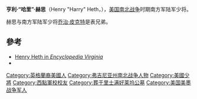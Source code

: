 {{Infobox military person
|name=亨利·赫思<br/>Henry Heth
|born= {{birth date|1825|12|16}}
|died= {{death date and age|1899|9|27|1825|12|16}}
|placeofbirth= [[弗吉尼亚|弗吉尼亚]][[切斯特菲尔德县_(弗吉尼亚州)|切斯特菲尔德县]]
|placeofdeath= [[华盛顿特区|华盛顿特区]]
|placeofburial= 
|placeofburial_label= 
|image= [[File:Henry_Heth.jpg|200px]]
|caption= 
|nickname=
|allegiance= 美国
|branch= 美国陆军
|serviceyears= 1847年-1865年
|rank= 陆军少将
|unit=
|commands= 
|battles= [[美国南北战争|美国南北战争]]
*[[钱瑟勒斯维尔战役|钱瑟勒斯维尔战役]]
*[[葛底斯堡战役|葛底斯堡战役]]
*[[彼得斯堡围攻战|彼得斯堡围攻战]]
|awards=
|relations=
|laterwork= 
}}
'''亨利·“哈里”·赫思'''（Henry "Harry" Heth，{{bd|1825年|12月16日|1899年|9月27日|H}}），[[美国南北战争|美国南北战争]]时期南方军陆军少将。

赫思与南方军陆军少将[[乔治·皮克特|乔治·皮克特]]是表兄弟。

==參考==
*[http://encyclopediavirginia.org/Heth_Henry_1825-1899 Henry Heth in ''Encyclopedia Virginia''] {{Wayback|url=http://encyclopediavirginia.org/Heth_Henry_1825-1899 |date=20201108131009 }}
*{{Find a Grave|8337|accessdate=2007-12-15}}

{{Authority control}}
{{US-mil-bio-stub}}
{{DEFAULTSORT: Heth, Henry}}
[[Category:英格蘭裔美國人|Category:英格蘭裔美國人]]
[[Category:弗吉尼亚州南北战争人物|Category:弗吉尼亚州南北战争人物]]
[[Category:美國少將|Category:美國少將]]
[[Category:西點軍校校友|Category:西點軍校校友]]
[[Category:葬于里士满好莱坞公墓|Category:葬于里士满好莱坞公墓]]
[[Category:美国美墨战争军人|Category:美国美墨战争军人]]